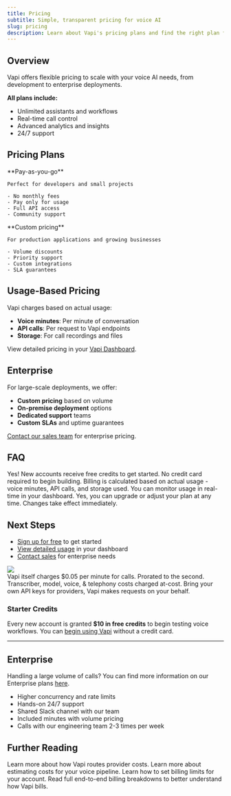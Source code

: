 ```yaml
---
title: Pricing
subtitle: Simple, transparent pricing for voice AI
slug: pricing
description: Learn about Vapi's pricing plans and find the right plan for your voice AI needs
---
```


## Overview

Vapi offers flexible pricing to scale with your voice AI needs, from development to enterprise deployments.

**All plans include:**
- Unlimited assistants and workflows
- Real-time call control
- Advanced analytics and insights
- 24/7 support

## Pricing Plans

<CardGroup cols={2}>
  <Card title="Developer" icon="code" href="https://dashboard.vapi.ai/billing">
    **Pay-as-you-go**
    
    Perfect for developers and small projects
    
    - No monthly fees
    - Pay only for usage
    - Full API access
    - Community support
  </Card>
  
  <Card title="Business" icon="building" href="https://dashboard.vapi.ai/billing">
    **Custom pricing**
    
    For production applications and growing businesses
    
    - Volume discounts
    - Priority support
    - Custom integrations
    - SLA guarantees
  </Card>
</CardGroup>

## Usage-Based Pricing

Vapi charges based on actual usage:

- **Voice minutes**: Per minute of conversation
- **API calls**: Per request to Vapi endpoints
- **Storage**: For call recordings and files

View detailed pricing in your [Vapi Dashboard](https://dashboard.vapi.ai/billing).

## Enterprise

For large-scale deployments, we offer:

- **Custom pricing** based on volume
- **On-premise deployment** options
- **Dedicated support** teams
- **Custom SLAs** and uptime guarantees

[Contact our sales team](https://vapi.ai/contact) for enterprise pricing.

## FAQ

<AccordionGroup>
  <Accordion title="Is there a free tier?">
    Yes! New accounts receive free credits to get started. No credit card required to begin building.
  </Accordion>
  
  <Accordion title="How is billing calculated?">
    Billing is calculated based on actual usage - voice minutes, API calls, and storage used. You can monitor usage in real-time in your dashboard.
  </Accordion>
  
  <Accordion title="Can I change plans anytime?">
    Yes, you can upgrade or adjust your plan at any time. Changes take effect immediately.
  </Accordion>
</AccordionGroup>

## Next Steps

- [Sign up for free](https://dashboard.vapi.ai/) to get started
- [View detailed usage](https://dashboard.vapi.ai/billing) in your dashboard
- [Contact sales](https://vapi.ai/contact) for enterprise needs

<Frame>
  <img src="./static/images/pricing/voice-pipeline-cost-breakdown.png" />
</Frame>

<br />

<CardGroup cols={2}>
  <Card title="Startup Pricing: $0.05/min" icon="cent-sign" iconType="solid">
    Vapi itself charges $0.05 per minute for calls. Prorated to the second.
  </Card>
  <Card
    title="At-Cost for Providers"
    icon="chart-network"
    iconType="sharp-solid"
    color="#5BBFF1"
  >
    Transcriber, model, voice, & telephony costs charged at-cost.
  </Card>
  <Card
    title="Bring Your Own Keys"
    icon="key-skeleton-left-right"
    iconType="solid"
    color="#AD81F2"
  >
    Bring your own API keys for providers, Vapi makes requests on your behalf.
  </Card>
</CardGroup>

### Starter Credits

Every new account is granted **$10 in free credits** to begin testing voice workflows. You can [begin using Vapi](/quickstart/phone) without a credit card.

---

## Enterprise

Handling a large volume of calls? You can find more information on our Enterprise plans [here](/enterprise).

- Higher concurrency and rate limits
- Hands-on 24/7 support
- Shared Slack channel with our team
- Included minutes with volume pricing
- Calls with our engineering team 2-3 times per week

## Further Reading

<CardGroup cols={2}>
  <Card
    title="Routing Provider Cost"
    icon="route"
    iconType="solid"
    href="/billing/cost-routing"
  >
    Learn more about how Vapi routes provider costs.
  </Card>
  <Card
    title="Estimating Costs"
    icon="equals"
    iconType="solid"
    href="/billing/estimating-costs"
  >
    Learn more about estimating costs for your voice pipeline.
  </Card>
  <Card
    title="Billing Limits"
    icon="meter"
    iconType="solid"
    href="/billing/billing-limits"
  >
    Learn how to set billing limits for your account.
  </Card>
  <Card
    title="Billing Examples"
    icon="books"
    iconType="solid"
    href="/billing/examples"
  >
    Read full end-to-end billing breakdowns to better understand how Vapi bills.
  </Card>
</CardGroup>
